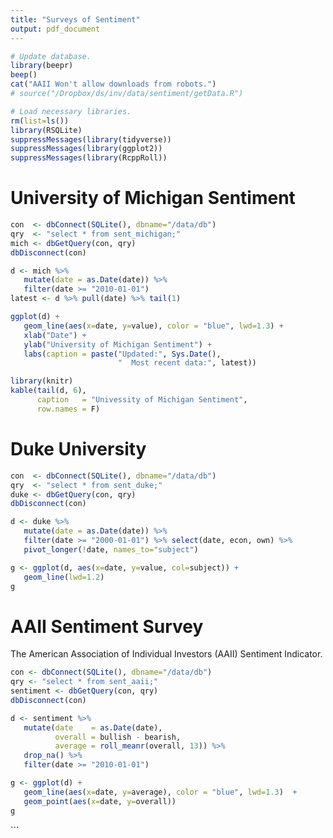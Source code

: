 ```yaml
---
title: "Surveys of Sentiment"
output: pdf_document
---
```



```r
# Update database.
library(beepr)
beep()
cat("AAII Won't allow downloads from robots.")
# source("/Dropbox/ds/inv/data/sentiment/getData.R")
```


```r
# Load necessary libraries.
rm(list=ls())
library(RSQLite)
suppressMessages(library(tidyverse))
suppressMessages(library(ggplot2))
suppressMessages(library(RcppRoll))

```

# University of Michigan Sentiment

```r
con  <- dbConnect(SQLite(), dbname="/data/db")
qry  <- "select * from sent_michigan;"
mich <- dbGetQuery(con, qry)
dbDisconnect(con)

d <- mich %>%
   mutate(date = as.Date(date)) %>%
   filter(date >= "2010-01-01")
latest <- d %>% pull(date) %>% tail(1)

```

```r
ggplot(d) +
   geom_line(aes(x=date, y=value), color = "blue", lwd=1.3) +
   xlab("Date") +
   ylab("University of Michigan Sentiment") +
   labs(caption = paste("Updated:", Sys.Date(), 
                        "  Most recent data:", latest))

```

```r
library(knitr)
kable(tail(d, 6), 
      caption   = "Univessity of Michigan Sentiment",
      row.names = F)
```

# Duke University


```r
con  <- dbConnect(SQLite(), dbname="/data/db")
qry  <- "select * from sent_duke;"
duke <- dbGetQuery(con, qry)
dbDisconnect(con)

d <- duke %>% 
   mutate(date = as.Date(date)) %>% 
   filter(date >= "2000-01-01") %>% select(date, econ, own) %>%
   pivot_longer(!date, names_to="subject")

```

```r
g <- ggplot(d, aes(x=date, y=value, col=subject)) +
   geom_line(lwd=1.2)
g
```

# AAII Sentiment Survey

The American Association of Individual Investors (AAII) Sentiment Indicator.

```R
con <- dbConnect(SQLite(), dbname="/data/db")
qry <- "select * from sent_aaii;"
sentiment <- dbGetQuery(con, qry)
dbDisconnect(con)

d <- sentiment %>%
   mutate(date    = as.Date(date),
          overall = bullish - bearish,
          average = roll_meanr(overall, 13)) %>%
   drop_na() %>% 
   filter(date >= "2010-01-01")
```

```r
g <- ggplot(d) +
   geom_line(aes(x=date, y=average), color = "blue", lwd=1.3)  +
   geom_point(aes(x=date, y=overall))
g
```

```
